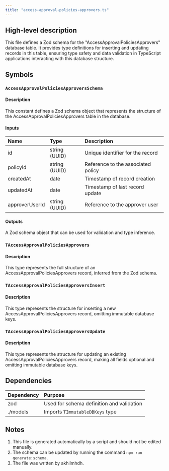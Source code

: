 ```yaml
---
title: "access-approval-policies-approvers.ts"
---
```


## High-level description
This file defines a Zod schema for the "AccessApprovalPoliciesApprovers" database table. It provides type definitions for inserting and updating records in this table, ensuring type safety and data validation in TypeScript applications interacting with this database structure.

## Symbols

### `AccessApprovalPoliciesApproversSchema`
#### Description
This constant defines a Zod schema object that represents the structure of the AccessApprovalPoliciesApprovers table in the database.

#### Inputs
| Name | Type | Description |
|:-----|:-----|:------------|
| id | string (UUID) | Unique identifier for the record |
| policyId | string (UUID) | Reference to the associated policy |
| createdAt | date | Timestamp of record creation |
| updatedAt | date | Timestamp of last record update |
| approverUserId | string (UUID) | Reference to the approver user |

#### Outputs
A Zod schema object that can be used for validation and type inference.

### `TAccessApprovalPoliciesApprovers`
#### Description
This type represents the full structure of an AccessApprovalPoliciesApprovers record, inferred from the Zod schema.

### `TAccessApprovalPoliciesApproversInsert`
#### Description
This type represents the structure for inserting a new AccessApprovalPoliciesApprovers record, omitting immutable database keys.

### `TAccessApprovalPoliciesApproversUpdate`
#### Description
This type represents the structure for updating an existing AccessApprovalPoliciesApprovers record, making all fields optional and omitting immutable database keys.

## Dependencies
| Dependency | Purpose |
|:-----------|:--------|
| zod | Used for schema definition and validation |
| ./models | Imports `TImmutableDBKeys` type |

## Notes
1. This file is generated automatically by a script and should not be edited manually.
2. The schema can be updated by running the command `npm run generate:schema`.
3. The file was written by akhilmhdh.